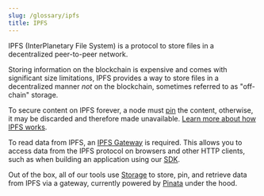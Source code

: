 ```yaml
---
slug: /glossary/ipfs
title: IPFS
---
```


IPFS (InterPlanetary File System) is a protocol to store files in a decentralized peer-to-peer network.

Storing information on the blockchain is expensive and comes with significant size limitations,
IPFS provides a way to store files in a decentralized manner _not_ on the blockchain, sometimes referred to as "off-chain" storage.

To secure content on IPFS forever, a node must [pin](https://docs.ipfs.tech/concepts/persistence/) the content, otherwise, it may be discarded and therefore made unavailable.
[Learn more about how IPFS works](https://ipfs.tech/#how).

To read data from IPFS, an [IPFS Gateway](https://docs.ipfs.tech/concepts/ipfs-gateway/) is required. This allows you to access data from the IPFS protocol on browsers and other HTTP clients, such
as when building an application using our [SDK](/sdk).

Out of the box, all of our tools use [Storage](/storage) to store, pin, and retrieve data from IPFS via a gateway, currently powered by [Pinata](https://pinata.cloud/) under the hood.
